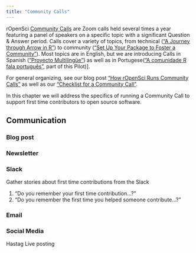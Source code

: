 ```yaml
---
title: "Community Calls"
---
```


rOpenSci [Community Calls](https://ropensci.org/commcalls) are Zoom calls held several times a year featuring a panel of speakers on a specific topic with a significant Question & Answer period.
Calls cover a variety of topics, from technical (["A Journey through Arrow in R"](https://ropensci.org/commcalls/jun2023-arrow/))
to community (["Set Up Your Package to Foster a Community"](https://ropensci.org/commcalls/apr2021-pkg-community/)). 
Most topics are in English, but we are introducing Calls in Spanish (["Proyecto Multilingüe"](https://ropensci.org/es/commcalls/nov2023-multilenguaje/)) as well
as in Portugese(["A comunidade R fala português"](https://ropensci.org/commcalls/translation-portuguese/), part of this Pilot)]. 

For general organizing, see our blog post ["How rOpenSci Runs Community Calls"](https://ropensci.org/blog/2021/02/02/ropensci-community-calls/) as well
as our ["Checklist for a Community Call"](https://github.com/ropensci-org/community-calls/blob/master/checklist.md). 

In this chapter we will address the specifics of running a Community Call to 
support first time contributors to open source software.

<!-- TODO: Yani, I would suggest only adding things here which are specific to this 
project. Anything that is a general Community Call organization thing and which
is covered in the above links I think you can either omit, or simply refer to the
above links. No need to 'reinvent the wheel' ;)  -->

## Communication

### Blog post

### Newsletter

### Slack

Gather stories about first time contributions from the Slack

1.  “Do you remember your first time contribution…?”
2.  “Do you remember the first time you helped someone contribute…?”

### Email

### Social Media

Hastag Live posting
